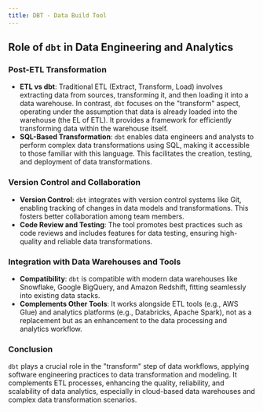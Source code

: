 ```yaml
---
title: DBT - Data Build Tool
---
```

## Role of `dbt` in Data Engineering and Analytics

### Post-ETL Transformation

- **ETL vs dbt**: Traditional ETL (Extract, Transform, Load) involves extracting data from sources, transforming it, and then loading it into a data warehouse. In contrast, `dbt` focuses on the "transform" aspect, operating under the assumption that data is already loaded into the warehouse (the EL of ETL). It provides a framework for efficiently transforming data within the warehouse itself.
- **SQL-Based Transformation**: `dbt` enables data engineers and analysts to perform complex data transformations using SQL, making it accessible to those familiar with this language. This facilitates the creation, testing, and deployment of data transformations.

### Version Control and Collaboration

- **Version Control**: `dbt` integrates with version control systems like Git, enabling tracking of changes in data models and transformations. This fosters better collaboration among team members.
- **Code Review and Testing**: The tool promotes best practices such as code reviews and includes features for data testing, ensuring high-quality and reliable data transformations.

### Integration with Data Warehouses and Tools

- **Compatibility**: `dbt` is compatible with modern data warehouses like Snowflake, Google BigQuery, and Amazon Redshift, fitting seamlessly into existing data stacks.
- **Complements Other Tools**: It works alongside ETL tools (e.g., AWS Glue) and analytics platforms (e.g., Databricks, Apache Spark), not as a replacement but as an enhancement to the data processing and analytics workflow.

### Conclusion

`dbt` plays a crucial role in the "transform" step of data workflows, applying software engineering practices to data transformation and modeling. It complements ETL processes, enhancing the quality, reliability, and scalability of data analytics, especially in cloud-based data warehouses and complex data transformation scenarios.
